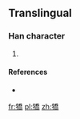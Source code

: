 ==Translingual==

===Han character===
{{Han char|rn=93|rad=牛|as=12|sn=16|four=2252<sub>7</sub>|canj=竹手竹大月 (HQHKB)}}

# {{defn|Han|sort=牛12}}

====References====
* {{Han ref|kx=0704.210|dkj=20175|hdz=31820.020|uh=729E|ud=29342|bh=EA5A|bd=59994}}

[[fr:犞]]
[[pl:犞]]
[[zh:犞]]